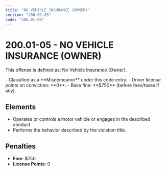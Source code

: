 ```yaml
---
title: "NO VEHICLE INSURANCE (OWNER)"
section: "200.01-05"
code: "200.01-05"
---
```





# 200.01-05 - NO VEHICLE INSURANCE (OWNER)

This offense is defined as: No Vehicle Insurance (Owner).

<Aside type="caution" title="Charge Type: Misdemeanor">
- Classified as a **Misdemeanor** under this code entry.
- Driver license points on conviction: **0**.
- Base fine: **$750** (before fees/taxes if any).
</Aside>

## Elements
- Operates or controls a motor vehicle or engages in the described conduct.
- Performs the behavior described by the violation title.

## Penalties
- **Fine**: $750
- **License Points**: 0
